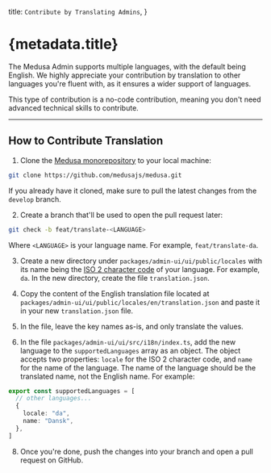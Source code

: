   title: `Contribute by Translating Admins`,
}

# {metadata.title}

The Medusa Admin supports multiple languages, with the default being English. We highly appreciate your contribution by translation to other languages you're fluent with, as it ensures a wider support of languages.

This type of contribution is a no-code contribution, meaning you don't need advanced technical skills to contribute.

---

## How to Contribute Translation

1. Clone the [Medusa monorepository](https://github.com/medusajs/medusa) to your local machine:

```bash
git clone https://github.com/medusajs/medusa.git
```

If you already have it cloned, make sure to pull the latest changes from the `develop` branch.

2. Create a branch that'll be used to open the pull request later:

```bash
git check -b feat/translate-<LANGUAGE>
```

Where `<LANGUAGE>` is your language name. For example, `feat/translate-da`.

3. Create a new directory under `packages/admin-ui/ui/public/locales` with its name being the [ISO 2 character code](https://en.wikipedia.org/wiki/List_of_ISO_639-1_codes) of your language. For example, `da`. In the new directory, create the file `translation.json`.

4. Copy the content of the English translation file located at `packages/admin-ui/ui/public/locales/en/translation.json` and paste it in your new `translation.json` file.

5. In the file, leave the key names as-is, and only translate the values.

7. In the file `packages/admin-ui/ui/src/i18n/index.ts`, add the new language to the `supportedLanguages` array as an object. The object accepts two properties: `locale` for the ISO 2 character code, and `name` for the name of the language. The name of the language should be the translated name, not the English name. For example:

```ts title="packages/admin-ui/ui/src/i18n/index.ts"
export const supportedLanguages = [
  // other languages...
  {
    locale: "da",
    name: "Dansk",
  },
]
```

8. Once you're done, push the changes into your branch and open a pull request on GitHub.
